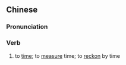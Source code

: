 {{also|计时}}
==Chinese==
{{zh-forms|s=计时}}

===Pronunciation===
{{zh-pron
|m=jìshí
|c=gai3 si4
|mn=kè-sî
|cat=v
}}

===Verb===
{{zh-verb}}

# to [[time]]; to [[measure]] time; to [[reckon]] by time